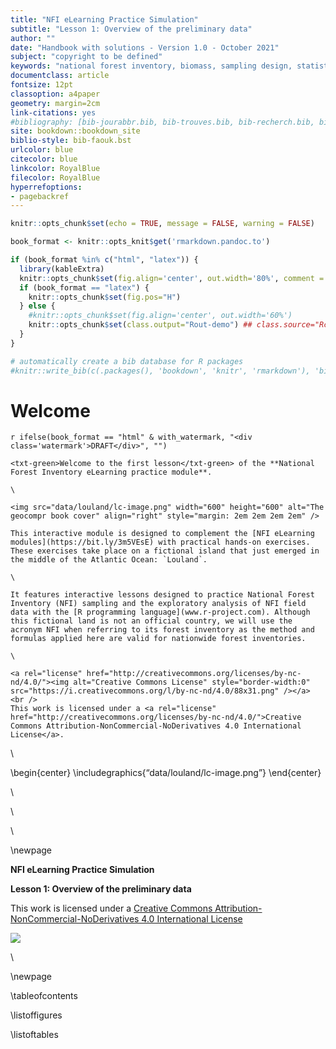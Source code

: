 ```yaml
---
title: "NFI eLearning Practice Simulation"
subtitle: "Lesson 1: Overview of the preliminary data"
author: ""
date: "Handbook with solutions - Version 1.0 - October 2021"
subject: "copyright to be defined"
keywords: "national forest inventory, biomass, sampling design, statistical sampling, allometric equations, wood density, data analysis"
documentclass: article
fontsize: 12pt
classoption: a4paper
geometry: margin=2cm
link-citations: yes
#bibliography: [bib-jourabbr.bib, bib-trouves.bib, bib-recherch.bib, bib-rstudio.bib, bib-packages.bib]
site: bookdown::bookdown_site
biblio-style: bib-faouk.bst
urlcolor: blue
citecolor: blue
linkcolor: RoyalBlue
filecolor: RoyalBlue
hyperrefoptions: 
- pagebackref
---
```


```r

knitr::opts_chunk$set(echo = TRUE, message = FALSE, warning = FALSE)

book_format <- knitr::opts_knit$get('rmarkdown.pandoc.to')

if (book_format %in% c("html", "latex")) {
  library(kableExtra)
  knitr::opts_chunk$set(fig.align='center', out.width='80%', comment = "")
  if (book_format == "latex") {
    knitr::opts_chunk$set(fig.pos="H")
  } else {
    #knitr::opts_chunk$set(fig.align='center', out.width='60%')
    knitr::opts_chunk$set(class.output="Rout-demo") ## class.source="Rchunk"
  }
}

# automatically create a bib database for R packages
#knitr::write_bib(c(.packages(), 'bookdown', 'knitr', 'rmarkdown'), 'bib-packages.bib')


```


# Welcome {-}

`r ifelse(book_format == "html" & with_watermark, "<div class='watermark'>DRAFT</div>", "")`

```asis

<txt-green>Welcome to the first lesson</txt-green> of the **National Forest Inventory eLearning practice module**.

\  

<img src="data/louland/lc-image.png" width="600" height="600" alt="The geocompr book cover" align="right" style="margin: 2em 2em 2em 2em" />
  
This interactive module is designed to complement the [NFI eLearning modules](https://bit.ly/3m5VEsE) with practical hands-on exercises. These exercises take place on a fictional island that just emerged in the middle of the Atlantic Ocean: `Louland`. 

\ 

It features interactive lessons designed to practice National Forest Inventory (NFI) sampling and the exploratory analysis of NFI field data with the [R programming language](www.r-project.com). Although this fictional land is not an official country, we will use the acronym NFI when referring to its forest inventory as the method and formulas applied here are valid for nationwide forest inventories.

\  

<a rel="license" href="http://creativecommons.org/licenses/by-nc-nd/4.0/"><img alt="Creative Commons License" style="border-width:0" src="https://i.creativecommons.org/l/by-nc-nd/4.0/88x31.png" /></a>
<br />
This work is licensed under a <a rel="license" href="http://creativecommons.org/licenses/by-nc-nd/4.0/">Creative Commons Attribution-NonCommercial-NoDerivatives 4.0 International License</a>.

```




<!-- ADD COVER PAGE TO PDF OUTPUT -->
<!-- `r if (book_format == "latex") ' -->

\\  

\\begin{center}
\\includegraphics{"data/louland/lc-image.png"}
\\end{center}

\\  

\\  

\\  

\\newpage


**NFI eLearning Practice Simulation**

**Lesson 1: Overview of the preliminary data**

This work is licensed under a [Creative Commons Attribution-NonCommercial-NoDerivatives 4.0 International License](http://creativecommons.org/licenses/by-nc-nd/4.0/)

![](images/CC4-BY-NC-ND-88x31.png)

\\  

\\newpage


\\tableofcontents

\\listoffigures

\\listoftables

<!-- '` -->
